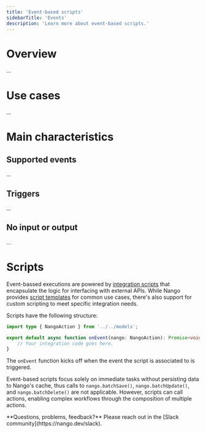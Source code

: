 ```yaml
---
title: 'Event-based scripts'
sidebarTitle: 'Events'
description: 'Learn more about event-based scripts.'
---
```


# Overview
...

# Use cases
...

# Main characteristics

## Supported events
...

## Triggers
...

## No input or output
...

# Scripts
Event-bassed executions are powered by [integration scripts](/understand/concepts/scripts) that encapsulate the logic for interfacing with external APIs. While Nango provides [script templates](understand/concepts/templates) for common use cases, there's also support for custom scripting to meet specific integration needs.

Scripts have the following structure:

```typescript
import type { NangoAction } from '../../models';

export default async function onEvent(nango: NangoAction): Promise<void> {
    // Your integration code goes here.
}
```

The `onEvent` function kicks off when the event the script is associated to is triggered.

Event-based scripts focus solely on immediate tasks without persisting data to Nango's cache, thus calls to `nango.batchSave()`, `nango.batchUpdate()`, and `nango.batchDelete()` are not applicable. However, scripts can call actions, enabling complex workflows through the composition of multiple actions.

<Tip>
**Questions, problems, feedback?** Please reach out in the [Slack community](https://nango.dev/slack).
</Tip>
